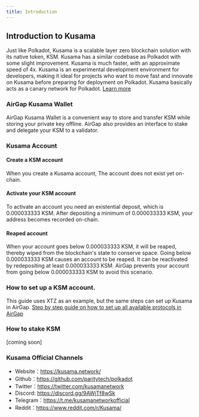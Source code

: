 ```yaml
---
title: Introduction
---
```


## Introduction to Kusama
Just like Polkadot, Kusama is a scalable layer zero blockchain solution with its native token, KSM. 
Kusama has a similar codebase as Polkadot with some slight improvement. Kusama is much faster, with an approximate speed of 4x.
Kusama is an experimental development environment for developers, making it ideal for projects who want to move fast and innovate on Kusama before preparing for deployment on Polkadot. Kusama basically acts as a canary network for Polkadot. [Learn more](https://kusama.network/)

### AirGap Kusama Wallet
AirGap Kusama Wallet is a convenient way to store and transfer KSM while storing your private key offline. AirGap also provides an interface to stake and delegate your KSM to a validator.

### Kusama Account

#### Create a KSM account
When you create a Kusama account, The account does not exist yet on-chain.

#### Activate your KSM account
To activate an account you need an existential deposit, which is 0.000033333 KSM. After depositing a minimum of 0.000033333 KSM, your address becomes recorded on-chain.

#### Reaped account
When your account goes below 0.000033333 KSM, it will be reaped, thereby wiped from the blockchain's state to conserve space.
Going below 0.000033333 KSM causes an account to be reaped. It can be reactivated by redepositing at least 0.000033333 KSM. 
AirGap prevents your account from going below 0.000033333 KSM to avoid this scenario.

### How to set up a KSM account.
This guide uses XTZ as an example, but the same steps can set up Kusama in AirGap.
[Step by step guide on how to set up all available protocols in AirGap](https://medium.com/airgap-it/airgap-the-step-by-step-guide-c4c3d3fe9a05)

### How to stake KSM
[coming soon]

### Kusama Official Channels
- Website：https://kusama.network/
- Github：https://github.com/paritytech/polkadot
- Twitter：https://twitter.com/kusamanetwork
- Discord: https://discord.gg/9AWjTf8wSk
- Telegram：https://t.me/kusamanetworkofficial
- Reddit：https://www.reddit.com/r/Kusama/




